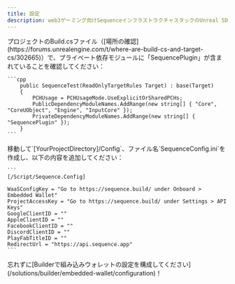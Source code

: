 ```yaml
---
title: 設定
description: web3ゲーミング向けSequenceインフラストラクチャスタックのUnreal SDKセットアップのドキュメント。
---
```


<Steps>
  <Step title="Private Dependency Modules">
    プロジェクトのBuild.csファイル（[場所の確認](https://forums.unrealengine.com/t/where-are-build-cs-and-target-cs/302665)）で、プライベート依存モジュールに「SequencePlugin」が含まれていることを確認してください：

    ```cpp
        public SequenceTest(ReadOnlyTargetRules Target) : base(Target)
        {
            PCHUsage = PCHUsageMode.UseExplicitOrSharedPCHs;
    		PublicDependencyModuleNames.AddRange(new string[] { "Core", "CoreUObject", "Engine", "InputCore" });
    		PrivateDependencyModuleNames.AddRange(new string[] { "SequencePlugin" });
    	}
    ```
  </Step>

  <Step title="Create a config file">
    移動して`[YourProjectDirectory]/Config`、ファイル名`SequenceConfig.ini`を作成し、以下の内容を追加してください：

    ```
    [/Script/Sequence.Config]

    WaaSConfigKey = "Go to https://sequence.build/ under Onboard > Embedded Wallet"
    ProjectAccessKey = "Go to https://sequence.build/ under Settings > API Keys"
    GoogleClientID = "" 
    AppleClientID = "" 
    FacebookClientID = "" 
    DiscordClientID = ""
    PlayFabTitleID = ""
    RedirectUrl = "https://api.sequence.app"
    ```
  </Step>
</Steps>

<Warning>
  忘れずに[Builderで組み込みウォレットの設定を構成してください](/solutions/builder/embedded-wallet/configuration)！
</Warning>
